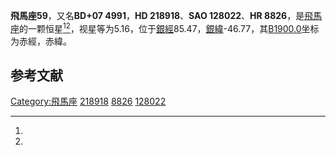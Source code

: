 {{Starbox begin
| name = 飛馬座59
}}
{{Starbox observe
| epoch = [[J2000.0|J2000.0]]
| constell = [[飛馬座|飛馬座]]<ref name=SIMBAD>{{cite web
 | url=http://simbad.u-strasbg.fr/simbad/sim-id?Ident=HR+8826
 | title =Pulsating variable Star
 | publisher=Centre de Données astronomiques de Strasbourg
 | work=SIMBAD
 | accessdate=2012-07-13}}</ref><ref name=DATA>{{cite web
 | url=http://vizier.u-strasbg.fr/viz-bin/VizieR-5?-out.add=.&-source=5050&-corr=PK=HR&-out.max=9999&HR=8826
 | title=VizieR Detailed Page
 | accessdate=2012-07-13
 | archive-date=2016-03-04
 | archive-url=https://web.archive.org/web/20160304230336/http://vizier.u-strasbg.fr/viz-bin/VizieR-5?-out.add=.&-source=5050&-corr=PK=HR&-out.max=9999&HR=8826
 | dead-url=no
 }}</ref>
| 星官 = 
| ra = {{RA|23|11|44.2}}<ref name=SIMBAD /><ref name=DATA />
| dec = {{DEC|+8|43|12}}<ref name=SIMBAD /><ref name=DATA />
| appmag_v = 5.16<ref name=SIMBAD /><ref name=DATA />
}}
{{Starbox character
| class = A5Vn<ref name=SIMBAD /><ref name=DATA />
| b-v = 0.13<ref name=SIMBAD /><ref name=DATA />
| u-b = 0.08<ref name=SIMBAD /><ref name=DATA />
| r-i = <ref name=SIMBAD /><ref name=DATA />
| variable = 
}}
{{Starbox astrometry
| radial_v = 0.08
| prop_mo_ra = 10
| parallax = 0.029
| p_error = 
}}
{{Starbox catalog
| names =BD+07 4991，[[SAO星表|SAO]] 128022，[[HD星表|HD]] 218918，[[HR星表|HR]] 8826}}
{{Starbox reference |Simbad=HR+8826}}
{{Starbox end}}

'''飛馬座59'''，又名'''BD+07 4991'''，'''HD 218918'''、'''SAO 128022'''、'''HR 8826'''，是[[飛馬座|飛馬座]]的一颗恒星<ref name=SIMBAD /><ref name=DATA />，视星等为5.16，位于[[銀道座標系|銀經]]85.47，[[銀道座標系|銀緯]]-46.77，其[[B1900.0|B1900.0]]坐标为赤經{{RA|23|6|41.2}}，赤緯{{DEC|+8|-46.77|37}}。

== 参考文献 ==
{{reflist}}

{{飞马座恒星}}

[[Category:飛馬座|Category:飛馬座]]
[[Category:HD和HDE天體|218918]]
[[Category:HR天體|8826]]
[[Category:SAO天體|128022]]


{{star-stub}}